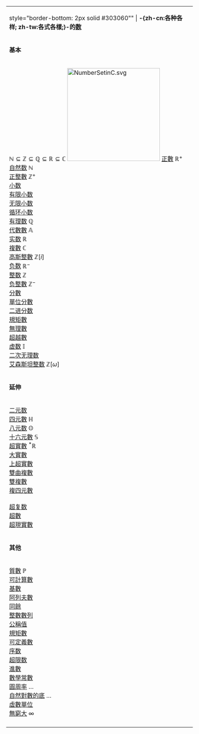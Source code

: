 {| class="floatright toc" style="width:260px; margin: 0 0 1em 1em"
|- style="background:#ccccff" align="center"
| style="border-bottom: 2px solid #303060"" | '''-{zh-cn:各种各样; zh-tw:各式各樣;}-的[[数]]'''
|- style="background:#ccccff" align="center"
| '''基本'''
|- align="center"
|
<math>\mathbb{N}\subseteq\mathbb{Z}\subseteq\mathbb{Q}\subseteq\mathbb{R}\subseteq\mathbb{C}</math>
[[File:NumberSetinC.svg|250px]]
{{col-begin|width=100%}}
{{col-2}}
[[正數]] <math>\mathbb{R}^+</math><br>
[[自然数]] <math>\mathbb{N}</math><br>
[[自然数|正整數]] <math>\mathbb{Z}^+</math><br>
[[小数]]<br>
[[有限小数]]<br>
[[无限小数]]<br>
[[循环小数]]<br>
[[有理数]] <math>\mathbb{Q}</math><br>
[[代數數]] <math>\mathbb{A}</math><br>
[[实数]] <math>\mathbb{R}</math><br>
[[复数 (数学)|複數]] <math>\mathbb{C}</math><br>
[[高斯整數]] <math>\mathbb{Z}[i]</math><br>
{{col-2}}
[[负数]] <math>\mathbb{R}^-</math><br>
[[整数]] <math>\mathbb{Z}</math><br>
[[负整數]] <math>\mathbb{Z}^-</math><br>
[[分數]]<br>
[[單位分數]]<br>
[[二进分数]]<br>
[[規矩數]]<br>
[[無理數]]<br>
[[超越數]]<br>
[[虚数]] <math>\mathbb{I}</math><br>
[[二次无理数]]<br>
[[艾森斯坦整数]] <math>\mathbb{Z}[\omega]</math><br>
{{col-end}}
|- style="background:#ccccff" align="center"
| '''延伸'''
|- align="center"
|{{col-begin|width=100%}}
{{col-2}}
[[二元数]]<br>
[[四元數]] <math>\mathbb{H}</math><br>
[[八元数]] <math>\mathbb{O}</math><br>
[[十六元數]] <math>\mathbb{S}</math><br>
[[超實數 (非標準分析)|超實數]] <math>^*\mathbb{R}</math><br>
[[大實數]]<br>
[[上超實數]]<br>
{{col-2}}
[[雙曲複數]]<br>
[[雙複數]]<br>
[[複四元數]]<br>
{{le|共四元數|Dual quaternion}}<br>
[[超复数]]<br>
[[超數]]<br>
[[超現實數]]<br>
{{col-end}}
|- style="background:#ccccff" align="center"
| '''其他'''
|- align="center"
|{{col-begin|width=100%}}
{{col-2}}
[[素数|質數]] <math>\mathbb{P}</math><br>
[[可計算數]]<br>
[[基数 (数学)|基數]]<br>
[[阿列夫數]]<br>
[[同餘]]<br>
[[整數數列]]<br>
[[公稱值]]<br>
{{col-2}}
[[規矩數]]<br>
[[可定義數]]<br>
[[序数]]<br>
[[超限数]]<br>
[[P進數|{{Math|''p''}}進數]]<br>
[[數學常數]]<br>
{{col-end}}
[[圓周率]] {{計算結果|pi|8}}…<br>
[[E (数学常数)|自然對數的底]] {{計算結果|e|9}}…<br>
[[虛數單位]] {{計算結果|sqrt(-1)|result first=yes}}<br>
[[无穷|無窮大]] <math>\infty</math>
|-
|align=right|{{navbar|數|mini=1}}
|}<noinclude>
{{documentation}}
</noinclude>